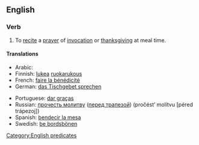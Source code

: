 ==English==
{{wikipedia|Grace (prayer)}}
{{rft}}

===Verb===
{{infl|en|verb|head=to [[say]] [[grace]]}}

# {{idiom}} To [[recite]] a [[prayer]] of [[invocation]] or [[thanksgiving]] at meal time.

====Translations====
{{trans-top|say a prayer of thanks}}
* Arabic: {{Arab|[[صلاة الشكر لله]]}} {{Arab|[[قبل]] [[أكل|الأكل]] [[بعد|وبعد]]}} {{IPAchar|(ʂállatu š-šúkri li-llāhi [qábla al-’ákli wa-báʕd])}}
* Finnish: [[lukea]] [[ruokarukous]]
* French: [[faire la bénédicité]]
* German: [[das Tischgebet sprechen]]
{{trans-mid}}
* Portuguese: [[dar graças]]
* Russian: [[прочесть молитву]] ([[трапеза|перед трапезой]]) (pročést’ molítvu [péred trápezoj])
* Spanish: [[bendecir la mesa]]
* Swedish: [[be bordsbönen]]
{{trans-bottom}}

[[Category:English predicates]]
